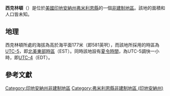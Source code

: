 {{noteTA
|G1=USState
|G2=地名
|G3=Unit
}}
{{Infobox settlement
|official_name            = 西克林頓
|native_name = West Clinton
|settlement_type          = [[非建制地區|非建制地區]]
|image_skyline            = 
|imagesize                = 
|image_map                = 
|mapsize                  = 
|pushpin_map              = USA Indiana
|pushpin_label            = 西克林頓
|pushpin_label_position   = top
|pushpin_map_caption      = 西克林頓在印地安納州的位置
|subdivision_type         = [[世界政區索引|國家]]
|subdivision_type1        = [[美国州份|州份]]
|subdivision_type2        = [[印地安納州行政区划|縣]]
|subdivision_name         = [[美国|美国]]
|subdivision_name1        = [[印地安納州|印地安納州]]
|subdivision_name2        = [[弗米利恩縣_(印地安納州)|弗米利恩縣]]
|elevation_ft             = 581
|elevation_m              = 177
|area_total_km2           = 
|area_total_sq_mi         = 
|area_land_km2            = 
|area_land_sq_mi          = 
|area_water_km2           = 
|area_water_sq_mi         = 
|population_as_of         = 2010
|population_footnotes     = 
|population_total         = 
|population_metro         = 
|population_density_km2   = auto
|population_density_sq_mi = auto
|timezone                 = [[北美东部时区|北美东部时区]]
|utc_offset               = -5
|coordinates              = {{coord|39|41|10|N|87|31|31|W|display=inline,title}}
| coor_pinpoint           = 
| coordinates_footnotes   = 
|timezone_DST             = EDT
|utc_offset_DST           = -4
|postal_code_type         = [[美國郵區編號|郵區編號]]
|postal_code              = 47842
|area_code                = {{link-en|电话区号765|Area code 765|765}}
|blank_name = [[地名信息系统|GNIS ID]]
|blank_info = 445730<ref name="GNIS">{{cite gnis|445730|West Clinton}}</ref>
}}
'''西克林頓'''（{{lang-en|West Clinton}}）是位於[[美國|美國]][[印地安納州|印地安納州]][[弗米利恩縣_(印地安納州)|弗米利恩縣]]的一個[[非建制地區|非建制地區]]。該地的面積和人口皆未知。

== 地理 ==
西克林頓所處的海拔為高於海平面177米（即581英呎），而該地所採用的時區為[[UTC-5|UTC-5]]，即[[北美東部時區|北美東部時區]]（EST）。同時該地設有[[夏令時間|夏令時間]]，為UTC-5調快一小時，即[[UTC-4|UTC-4]]（EDT）。

== 參考文獻 ==
{{reflist}}

{{弗米利恩縣 (印地安納州)}}

{{DEFAULTSORT:West Clinton}}
[[Category:印地安納州非建制地區|Category:印地安納州非建制地區]]
[[Category:弗米利恩縣非建制地區_(印地安納州)|Category:弗米利恩縣非建制地區 (印地安納州)]]

{{Indiana-geo-stub}}